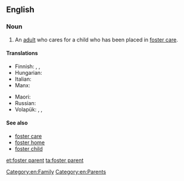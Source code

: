 ==English==

===Noun===
{{en-noun|head=[[foster]] [[parent]]}}

# An [[adult]] who cares for a child who has been placed in [[foster care]].

====Translations====
{{trans-top|an adult who cares for a child who has been placed in foster care}}
* Finnish: {{t|fi|kasvatusvanhempi}}, {{t|fi|sijaisvanhempi}}, {{t|fi|perhehoitaja}}
* Hungarian: {{t|hu|nevelőszülő}}
* Italian: {{t|it|genitore adottivo|m}}
* Manx: {{t|gv|dolteyder|m}}
{{trans-mid}}
* Maori: {{t|mi|matua whāngai}}
* Russian: {{t|ru|приёмный родитель|m|tr=prijómnyj rodítel'|sc=Cyrl}}
* Volapük: {{qualifier|♂♀}} {{t+|vo|kälan}}, {{qualifier|♂}} {{t|vo|hikälan}}, {{qualifier|♀}} {{t+|vo|jikälan}}
{{trans-bottom}}

====See also====
* [[foster care]]
* [[foster home]]
* [[foster child]]

[[Category:en:Family]]
[[Category:en:Parents]]

[[et:foster parent]]
[[ta:foster parent]]